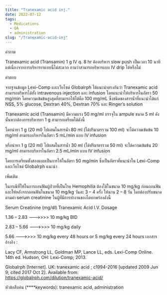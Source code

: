 ```yaml
---
title: "Tranexamic acid inj."
date: 2022-07-12
tags:
  - Medications
  - QA
  - administration
slug: "/Tranexamic-acid-inj"
---
```


คำถาม

Tranexamic acid (Transamin) 1 g IV q. 8 hr ต้องบริหาร slow push เป็นเวลา 10 นาที แต่เนื่องจากการบริหารยาแบบนี้ไม่สะดวก ถามว่าสามารถบริหารแบบ IV drip ได้หรือไม่

คำตอบ

จากฐานข้อมูล Lexi-Comp และเว็บไซด์ Globalrph ได้แนะนำตรงกันว่า Tranexamic acid  สามารถบริหารได้ทั้ง intravenous injection และ infusion โดยแนะนำให้บริหารในอัตรา 50 mg/min โดยความเข้มข้นสูงสุดที่สามารถให้ได้คือ 100 mg/mL ซึ่งชนิดของสารน้ำที่แนะนำได้แก่ NSS, 5% glucose, Dextran 40%, Dextran 70% และ Ringer’s solution

Tranexamic acid (Transamin) มีความแรง 50 mg/ml บรรจุใน ampule ขนาด 5 ml ดังนั้นหากต้องการบริหารยา 1 g สามารถเตรียมได้ดังนี้

โดยนำยา 1 g (20 ml) ไปผสมในสารน้ำ 80 ml (ได้ปริมาตรรวม 100 ml) จะได้ความเข้มข้น 10 mg/ml สามารถบริหารในอัตรา 5 mL/min แบบ IV infusion

หรือนำยา 1 g (20 ml) ไปผสมในสารน้ำ 30 ml (ได้ปริมาตรรวม 50 ml) จะได้ความเข้มข้น 20 mg/ml สามารถบริหารในอัตรา 2.5 mL/min แบบ IV infusion

โดยการเตรียมทั้งสองแบบเป็นการให้ในอัตรา 50 mg/min ซึ่งเป็นอัตราที่แนะนำใน Lexi-Comp และเว็บไซด์ Globalrph แนะนำ

เพิ่มเติม

ในกรณีที่ให้ในการถอนฟันผู้ป่วยที่เป็นโรค Hemophilia ต้องใช้ในขนาด 10 mg/kg ก่อนถอนฟัน และให้หลังจากถอนฟันในขนาด 10 mg/kg วันละ 3 – 4 ครั้ง ให้นาน 2 – 8 วัน โดยต้องปรับขนาดตามค่า serum creatinine ในผู้ที่มีการทำงานของไตบกพร่องดังนี้

Serum Creatinine (mg/dl)   Tranexamic Acid I.V. Dosage

1.36 – 2.83    ——–>>>>  10 mg/kg BID

2.83 – 5.66   ——–>>>>  10 mg/kg daily

5.66        ——–>>>>  10 mg/kg every 48 hours or 5 mg/kg every 24 hours เอกสารอ้างอิง :

Lacy CF, Armstrong LL, Goldman MP, Lance LL, eds. Lexi-Comp Online. 14th ed. Hudson, OH: Lexi-Comp; 2013.

Globalrph [Internet]. UK: tranexamic acid ; c1994-2016 [updated 2009 Jun 9; cited 2017 Oct 2]. Available from: https://globalrph.com/dilution/tranexamic-acid/

หัวข้อสืบค้น (****keywords): tranexamic acid, administration
